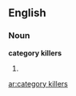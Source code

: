 ==English==

===Noun===
'''category killers'''

# {{plural of|[[category killer]]}}

[[ar:category killers]]